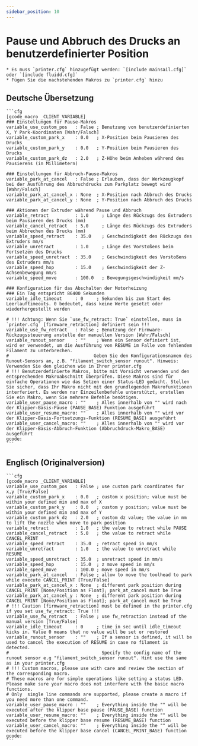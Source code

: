 ```yaml
---
sidebar_position: 10
---
```


# Pause und Abbruch des Drucks an benutzerdefinierter Position

    * Es muss `printer.cfg` hinzugefügt werden: `[include mainsail.cfg]` oder `[include fluidd.cfg]`
    * Fügen Sie die nachstehenden Makros zu `printer.cfg` hinzu

## Deutsche Übersetzung

    ```cfg
    [gcode_macro _CLIENT_VARIABLE]
    ### Einstellungen für Pause-Makros
    variable_use_custom_pos   : False ; Benutzung von benutzerdefinierten X, Y Park-Koordinaten [Wahr/Falsch]
    variable_custom_park_x    : 0.0   ; X-Position beim Pausieren des Drucks
    variable_custom_park_y    : 0.0   ; Y-Position beim Pausieren des Drucks
    variable_custom_park_dz   : 2.0   ; Z-Höhe beim Anheben während des Pausierens (in Millimetern)

    ### Einstellungen für Abbruch-Pause-Makros
    variable_park_at_cancel   : False ; Erlauben, dass der Werkzeugkopf bei der Ausführung des Abbruchdrucks zum Parkplatz bewegt wird [Wahr/Falsch]
    variable_park_at_cancel_x : None  ; X-Position nach Abbruch des Drucks
    variable_park_at_cancel_y : None  ; Y-Position nach Abbruch des Drucks

    ### Aktionen der Extruder während Pause und Abbruch
    variable_retract          : 1.0     ; Länge des Rückzugs des Extruders beim Pausieren des Drucks (mm)
    variable_cancel_retract   : 5.0     ; Länge des Rückzugs des Extruders beim Abbrechen des Drucks (mm)
    variable_speed_retract    : 35.0    ; Geschwindigkeit des Rückzugs des Extruders mm/s
    variable_unretract        : 1.0     ; Länge des Vorstoßens beim Fortsetzen des Drucks
    variable_speed_unretract  : 35.0    ; Geschwindigkeit des Vorstoßens des Extruders mm/s
    variable_speed_hop        : 15.0    ; Geschwindigkeit der Z-Achsenbewegung mm/s
    variable_speed_move       : 100.0   ; Bewegungsgeschwindigkeit mm/s

    ### Konfiguration für das Abschalten der Motorheizung
    ### Ein Tag entspricht 86400 Sekunden
    variable_idle_timeout     : 0     ; Sekunden bis zum Start des Leerlauftimeouts. 0 bedeutet, dass keine Werte gesetzt oder wiederhergestellt werden

    # !!! Achtung: Wenn Sie `use_fw_retract: True` einstellen, muss in `printer.cfg` [firmware_retraction] definiert sein !!!
    variable_use_fw_retract   : False ; Benutzung der Firmware-Rückzugssteuerung anstelle der manuellen Version [Wahr/Falsch]
    variable_runout_sensor    : ""    ; Wenn ein Sensor definiert ist, wird er verwendet, um die Ausführung von RESUME im Falle von fehlendem Filament zu unterbrechen.
    #                                Geben Sie den Konfigurationsnamen des Runout-Sensors an, z.B. "filament_switch_sensor runout". Hinweis: Verwenden Sie den gleichen wie in Ihrer printer.cfg
    # !!! Benutzerdefinierte Makros, bitte mit Vorsicht verwenden und den entsprechenden Makroabschnitt überprüfen. Diese Makros sind für einfache Operationen wie das Setzen einer Status-LED gedacht. Stellen Sie sicher, dass Ihr Makro nicht mit den grundlegenden Makrofunktionen interferiert. Es werden nur Einzeilenbefehle unterstützt, erstellen Sie ein Makro, wenn Sie mehrere Befehle benötigen.
    variable_user_pause_macro : ""    ; Alles innerhalb von "" wird nach der Klipper-Basis-Pause (PAUSE_BASE) Funktion ausgeführt
    variable_user_resume_macro: ""    ; Alles innerhalb von "" wird vor der Klipper-Basis-Fortsetzungs-Funktion (RESUME_BASE) ausgeführt
    variable_user_cancel_macro: ""    ; Alles innerhalb von "" wird vor der Klipper-Basis-Abbruch-Funktion (Abbruchdruck-Makro_BASE) ausgeführt
    gcode:
    ```

## Englisch (Originalversion)

    ```cfg
    [gcode_macro _CLIENT_VARIABLE]
    variable_use_custom_pos   : False ; use custom park coordinates for x,y [True/False]
    variable_custom_park_x    : 0.0   ; custom x position; value must be within your defined min and max of X
    variable_custom_park_y    : 0.0   ; custom y position; value must be within your defined min and max of Y
    variable_custom_park_dz   : 2.0   ; custom dz value; the value in mm to lift the nozzle when move to park position
    variable_retract          : 1.0   ; the value to retract while PAUSE
    variable_cancel_retract   : 5.0   ; the value to retract while CANCEL_PRINT
    variable_speed_retract    : 35.0  ; retract speed in mm/s
    variable_unretract        : 1.0   ; the value to unretract while RESUME
    variable_speed_unretract  : 35.0  ; unretract speed in mm/s
    variable_speed_hop        : 15.0  ; z move speed in mm/s
    variable_speed_move       : 100.0 ; move speed in mm/s
    variable_park_at_cancel   : False ; allow to move the toolhead to park while execute CANCEL_PRINT [True/False]
    variable_park_at_cancel_x : None  ; different park position during CANCEL_PRINT [None/Position as Float]; park_at_cancel must be True
    variable_park_at_cancel_y : None  ; different park position during CANCEL_PRINT [None/Position as Float]; park_at_cancel must be True
    # !!! Caution [firmware_retraction] must be defined in the printer.cfg if you set use_fw_retract: True !!!
    variable_use_fw_retract   : False ; use fw_retraction instead of the manual version [True/False]
    variable_idle_timeout     : 0     ; time in sec until idle_timeout kicks in. Value 0 means that no value will be set or restored
    variable_runout_sensor    : ""    ; If a sensor is defined, it will be used to cancel the execution of RESUME in case no filament is detected.
    #                                   Specify the config name of the runout sensor e.g "filament_switch_sensor runout". Hint use the same as in your printer.cfg
    # !!! Custom macros, please use with care and review the section of the corresponding macro.
    # These macros are for simple operations like setting a status LED. Please make sure your macro does not interfere with the basic macro functions.
    # Only  single line commands are supported, please create a macro if you need more than one command.
    variable_user_pause_macro : ""    ; Everything inside the "" will be executed after the klipper base pause (PAUSE_BASE) function
    variable_user_resume_macro: ""    ; Everything inside the "" will be executed before the klipper base resume (RESUME_BASE) function
    variable_user_cancel_macro: ""    ; Everything inside the "" will be executed before the klipper base cancel (CANCEL_PRINT_BASE) function
    gcode:
    ```